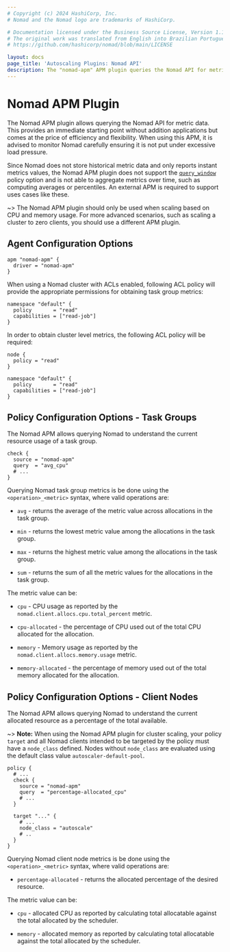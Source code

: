 ```yaml
---
# Copyright (c) 2024 HashiCorp, Inc.
# Nomad and the Nomad logo are trademarks of HashiCorp.

# Documentation licensed under the Business Source License, Version 1.1.
# The original work was translated from English into Brazilian Portuguese.
# https://github.com/hashicorp/nomad/blob/main/LICENSE

layout: docs
page_title: 'Autoscaling Plugins: Nomad API'
description: The "nomad-apm" APM plugin queries the Nomad API for metrics.
---
```


# Nomad APM Plugin

The Nomad APM plugin allows querying the Nomad API for metric data. This provides
an immediate starting point without addition applications but comes at the price
of efficiency and flexibility. When using this APM, it is advised to monitor
Nomad carefully ensuring it is not put under excessive load pressure.

Since Nomad does not store historical metric data and only reports instant
metrics values, the Nomad APM plugin does not support the [`query_window`][]
policy option and is not able to aggregate metrics over time, such as computing
averages or percentiles. An external APM is required to support uses cases like
these.

~> The Nomad APM plugin should only be used when scaling based on CPU and
memory usage. For more advanced scenarios, such as scaling a cluster to
zero clients, you should use a different APM plugin.

## Agent Configuration Options

```hcl
apm "nomad-apm" {
  driver = "nomad-apm"
}
```

When using a Nomad cluster with ACLs enabled, following ACL policy will provide the appropriate
permissions for obtaining task group metrics:

```hcl
namespace "default" {
  policy       = "read"
  capabilities = ["read-job"]
}
```

In order to obtain cluster level metrics, the following ACL policy will be required:

```hcl
node {
  policy = "read"
}

namespace "default" {
  policy       = "read"
  capabilities = ["read-job"]
}
```

## Policy Configuration Options - Task Groups

The Nomad APM allows querying Nomad to understand the current resource usage of
a task group.

```hcl
check {
  source = "nomad-apm"
  query  = "avg_cpu"
  # ...
}
```

Querying Nomad task group metrics is be done using the `<operation>_<metric>`
syntax, where valid operations are:

- `avg` - returns the average of the metric value across allocations in the task
  group.

- `min` - returns the lowest metric value among the allocations in the task group.

- `max` - returns the highest metric value among the allocations in the task
  group.

- `sum` - returns the sum of all the metric values for the allocations in the
  task group.

The metric value can be:

- `cpu` - CPU usage as reported by the `nomad.client.allocs.cpu.total_percent`
  metric.

- `cpu-allocated` - the percentage of CPU used out of the total CPU allocated
for the allocation.

- `memory` - Memory usage as reported by the `nomad.client.allocs.memory.usage`
  metric.

- `memory-allocated` - the percentage of memory used out of the total memory
allocated for the allocation.

## Policy Configuration Options - Client Nodes

The Nomad APM allows querying Nomad to understand the current allocated resource
as a percentage of the total available.

~> **Note:** When using the Nomad APM plugin for cluster scaling, your policy `target` and
all Nomad clients intended to be targeted by the policy must have a
`node_class` defined. Nodes without `node_class` are evaluated using the
default class value `autoscaler-default-pool`.

```hcl
policy {
  # ...
  check {
    source = "nomad-apm"
    query  = "percentage-allocated_cpu"
    # ...
  }

  target "..." {
    # ...
    node_class = "autoscale"
    # ..
  }
}
```

Querying Nomad client node metrics is be done using the `<operation>_<metric>`
syntax, where valid operations are:

- `percentage-allocated` - returns the allocated percentage of the desired
  resource.

The metric value can be:

- `cpu` - allocated CPU as reported by calculating total allocatable against the
  total allocated by the scheduler.

- `memory` - allocated memory as reported by calculating total allocatable against
  the total allocated by the scheduler.

[nomad_telemetry_block]: /nomad/docs/configuration/telemetry#inlinecode-publish_allocation_metrics
[`query_window`]: /nomad/tools/autoscaling/policy#query_window
